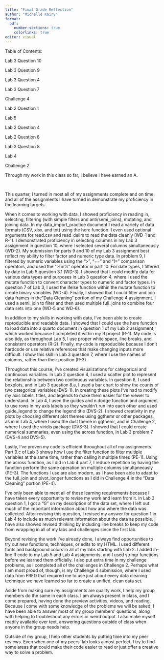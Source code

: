 ```yaml
---
title: "Final Grade Reflection"
author: "Michelle Kairy"
format:
  pdf:
    number-sections: true
    colorlinks: true
editor: visual
---
```


Table of Contents:

Lab 3 Question 10

Lab 3 Question 9

Lab 3 Question 4

Lab 3 Question 7

Challenge 4

Lab 2 Question 1

Lab 5

Lab 2 Question 4

Lab 2 Question 8

Lab 3 Question 8

Lab 4

Challenge 2

Through my work in this class so far, I believe I have earned an A.

 

This quarter, I turned in most all of my assignments complete and on time, and all of the assignments I have turned in demonstrate my proficiency in the learning targets. 

When it comes to working with data, I showed proficiency in reading in, selecting, filtering (with simple filters and anti/semi_joins), mutating, and joining data. In my data_import_practice document I read a variety of data formats (CSV, xlsx, and txt) using the here function. I even used optional arguments for read.csv and read_delim to read the data cleanly (WD-1 and R-1). I demonstrated proficiency in selecting columns in my Lab 3 assignment in question 10, where I selected several columns simultaneously (WD-2). My submission for parts 9 and 10 of my Lab 3 assignment best reflect my ability to filter factor and numeric type data. In problem 9, I filtered by numeric variables using the "\>", "==" and "!=" comparison operators, and used the "%in%" operator in part 10. For date types, I filtered by date in Lab 5 question 3.1 (WD-3). I showed that I could modify data for various data types and purposes in Lab 3 question 4, where I used the mutate function to convert character types to numeric and factor types. In question 7 of Lab 3, I used the ifelse function within the mutate function to create binary variables (WD-4). Finally, I showed that I could filter and join data frames in the"Data Cleaning" portion of my Challenge 4 assignment. I used a semi_join to filter and then used multiple full_joins to combine four data sets into one (WD-5 and WD-6).

In addition to my skills in working with data, I've been able to create reproducible and readable data. I showed that I could use the here function to load data into a quarto document in question 1 of my Lab 2 assignment, which worked because I completed it within my R project (R-1). My code is also tidy, as throughout Lab 5, I use proper white space, line breaks, and consistent operators (R-2). Finally, my code is reproducible because I don't hardcode or use relative references that make changing inputs more difficult. I show this skill in Lab 3 question 7, where I use the names of columns, rather than their position (R-3).

Throughout this course, I've created visualizations for categorical and continuous variables. In Lab 2 question 4, I used a scatter plot to represent the relationship between two continuous variables. In question 8, I used boxplots, and in Lab 3 question 8.a, I used a bar chart to show the counts of two categorical variables (DVS-1). In creating these plots I've had to modify my axis labels, titles, and legends to make them easier for the viewer to understand. In Lab 4, I used the guides and n.dodge function and argument to use rows in my axis labels so they wouldn't run into each other and used guide_legend to change the legend title (DVS-2). I showed creativity in my plots by choosing different plot themes using ggthemr or other packages, as in in Lab 4, where I used the dust theme in ggthemr, and in Challenge 2, where I used the viridis package (DVS-3). I showed that I could create numerical summaries, even using the across function, in Lab 3 problem 7 (DVS-4 and DVS-5).

Lastly, I've proven my code is efficient throughout all of my assignments. Part 9.c of Lab 3 shows how I use the filter function to filter multiple variables at the same time, rather than calling it multiple times (PE-1). Using the across function, as I did in Lab 4 part 7, I reduce repetition by having the function perform the same operation on multiple columns simultaneously (PE-3). The functions I use are also modern, as I have been able to adapt to the full_join and pivot_longer functions as I did in Challenge 4 in the "Data Cleaning" portion (PE-4).

I've only been able to meet all of these learning requirements because I have taken every opportunity to revise my work and learn from it. In Lab 3 question 1, I got a "G" on my description of the data set, where I left out much of the important information about how and where the data was collected. After revising this question, I revised my answer for question 1 in Lab 4 to include as much relevant information about the data as possible. I have also showed revised thinking by including line breaks to keep my code from wrapping in all of my labs and challenges since the first lab.

Beyond revising the work I've already done, I always find opportunities to try out new functions, techniques, or edits to my HTML. I used different fonts and background colors in all of my labs starting with Lab 2. I added in-line R code to my Lab 5 and Lab 4 assignments, and I used stringr functions before we learned them officially. I also put extra time in my challenge problems, as I completed all of the challenges in Challenge 2. Perhaps what I am most proud of, though, is my Challenge 4 submission, where I used data from FRED that required me to use just about every data cleaning technique we have learned so far to create a unified, clean data set.

Aside from making sure *my* assignments are quality work, I help my group members do the same in each class. I am always present in class, and I come prepared, having done the preview activities, videos, and reading. Because I come with some knowledge of the problems we will be asked, I have been able to answer most of my group members' questions, along with helping to troubleshoot any errors or weird output. I also make myself readily available over text, answering questions outside of class when anyone in the group needs help.

Outside of my group, I help other students by putting time into my peer reviews. Even when one of my peers' lab looks almost perfect, I try to find some areas that could make their code easier to read or just offer a creative way to solve a problem. 

